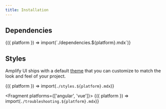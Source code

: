 ```yaml
---
title: Installation
---
```



## Dependencies

<Fragment>
  {({ platform }) => import(`./dependencies.${platform}.mdx`)}
</Fragment>

## Styles

Amplify UI ships with a default [theme](/ui/theme) that you can customize to match the look and feel of your project.

<Fragment>{({ platform }) => import(`./styles.${platform}.mdx`)}</Fragment>

<Fragment platforms={['angular', 'vue']}>
  {({ platform }) => import(`./troubleshooting.${platform}.mdx`)}
</Fragment>
